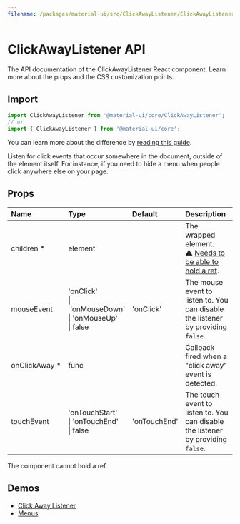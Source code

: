 ```yaml
---
filename: /packages/material-ui/src/ClickAwayListener/ClickAwayListener.js
---
```



<!--- This documentation is automatically generated, do not try to edit it. -->

# ClickAwayListener API

<p className="description">The API documentation of the ClickAwayListener React component. Learn more about the props and the CSS customization points.</p>

## Import

```js
import ClickAwayListener from '@material-ui/core/ClickAwayListener';
// or
import { ClickAwayListener } from '@material-ui/core';
```

You can learn more about the difference by [reading this guide](/guides/minimizing-bundle-size/).

Listen for click events that occur somewhere in the document, outside of the element itself.
For instance, if you need to hide a menu when people click anywhere else on your page.

## Props

| Name | Type | Default | Description |
|:-----|:-----|:--------|:------------|
| <span className="prop-name required">children&nbsp;*</span> | <span className="prop-type">element</span> |  | The wrapped element.<br />⚠️ [Needs to be able to hold a ref](/guides/composition/#caveat-with-refs). |
| <span className="prop-name">mouseEvent</span> | <span className="prop-type">'onClick'<br />&#124;&nbsp;'onMouseDown'<br />&#124;&nbsp;'onMouseUp'<br />&#124;&nbsp;false</span> | <span className="prop-default">'onClick'</span> | The mouse event to listen to. You can disable the listener by providing `false`. |
| <span className="prop-name required">onClickAway&nbsp;*</span> | <span className="prop-type">func</span> |  | Callback fired when a "click away" event is detected. |
| <span className="prop-name">touchEvent</span> | <span className="prop-type">'onTouchStart'<br />&#124;&nbsp;'onTouchEnd'<br />&#124;&nbsp;false</span> | <span className="prop-default">'onTouchEnd'</span> | The touch event to listen to. You can disable the listener by providing `false`. |

The component cannot hold a ref.


## Demos

- [Click Away Listener](/components/click-away-listener/)
- [Menus](/components/menus/)

